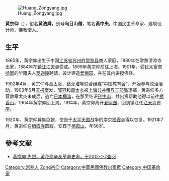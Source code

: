 [[File:Huang_Zongyang.jpg|thumb]]

'''黄宗仰'''（{{bd|1865年||1921年||catIdx=Huang黃}}），俗名'''黄浩舜'''，别号'''乌目山僧'''，笔名'''黃中央'''。中国民主革命家、建筑设计师、佛教僧人。

==生平==
1865年，黄宗仰出生于中国[[江苏省|江苏省]][[苏州府|苏州府]][[常熟县|常熟县]]商人家庭，1880年在常熟清凉寺出家，1884年在[[镇江|镇江]][[金山寺|江天寺]]受戒。1899年黄宗仰前往上海。1901年，受犹太富商[[哈同|哈同]]的华籍夫人[[罗迦陵|罗迦陵]]聘请，设计建造[[爱俪园|爱俪园]]，并在其内讲授佛经。 

1902年4月，黄宗仰与[[章太炎|章太炎]]、[[蔡元培|蔡元培]]等联合组建“中国教育会”，开始参与政治活动。1903年6月[[苏报案|苏报案]]发，[[邹容|邹容]]和[[章太炎|章太炎]]被[[上海公共租界工部局|上海公共租界工部局]]逮捕，黄宗仰多方营救章太炎未成后，逃亡[[日本|日本]][[横滨|横滨]]，在那里结识[[孙中山|孙中山]]，并出资帮助他得以前往[[檀香山|檀香山]]。1904年黄宗仰回上海。1914年，黄宗仰离开[[爱俪园|爱俪园]]，回到镇江任[[金山寺|江天寺]]首座。

1920年，黄宗仰募集巨款，使毁于[[太平天国|太平天国]]战争的南京[[栖霞寺|栖霞寺]]得以恢复。1921年7月，黄宗仰在[[栖霞寺|栖霞寺]]圆寂，安葬于[[栖霞山|栖霞山]]，年56岁。

==參考文献==
<div class="references-small">
<references />
</div>
*[http://www.huanghuagang.org/hhgMedia/xinHaiMartyr/40HuangZhongYang.html 黃宗仰 先烈，黃花崗辛亥革命史畫，于2012-1-7查阅]{{dead link|date=2018年5月 |bot=InternetArchiveBot |fix-attempted=yes }}

{{DEFAULTSORT:Huang黃宗仰}}

[[Category:常熟人|Category:常熟人]]
[[Category:黄姓|Zong宗仰]]
[[Category:中華民國佛教出家眾|Category:中華民國佛教出家眾]]
[[Category:中国革命家|Category:中国革命家]]